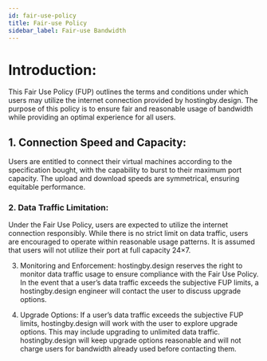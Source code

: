 ```yaml
---
id: fair-use-policy
title: Fair-use Policy
sidebar_label: Fair-use Bandwidth
---
```


# Introduction:
This Fair Use Policy (FUP) outlines the terms and conditions under which users may utilize the internet connection provided by hostingby.design. The purpose of this policy is to ensure fair and reasonable usage of bandwidth while providing an optimal experience for all users.

## 1. Connection Speed and Capacity:
Users are entitled to connect their virtual machines according to the specification bought, with the capability to burst to their maximum port capacity. The upload and download speeds are symmetrical, ensuring equitable performance. 

### 2. Data Traffic Limitation:
Under the Fair Use Policy, users are expected to utilize the internet connection responsibly. While there is no strict limit on data traffic, users are encouraged to operate within reasonable usage patterns. It is assumed that users will not utilize their port at full capacity 24×7.

3. Monitoring and Enforcement:
hostingby.design reserves the right to monitor data traffic usage to ensure compliance with the Fair Use Policy. In the event that a user’s data traffic exceeds the subjective FUP limits, a hostingby.design engineer will contact the user to discuss upgrade options.

4. Upgrade Options:
If a user’s data traffic exceeds the subjective FUP limits, hostingby.design will work with the user to explore upgrade options. This may include upgrading to unlimited data traffic. hostingby.design will keep upgrade options reasonable and will not charge users for bandwidth already used before contacting them.
